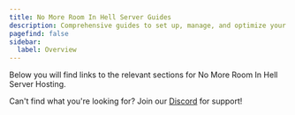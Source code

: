 ```yaml
---
title: No More Room In Hell Server Guides
description: Comprehensive guides to set up, manage, and optimize your No More Room In Hell server.
pagefind: false
sidebar:
  label: Overview
---
```




Below you will find links to the relevant sections for No More Room In Hell Server Hosting.


<DirectoryListing />

Can't find what you're looking for? Join our [Discord](https://discord.gg/FN4XgbAwzr) for support!